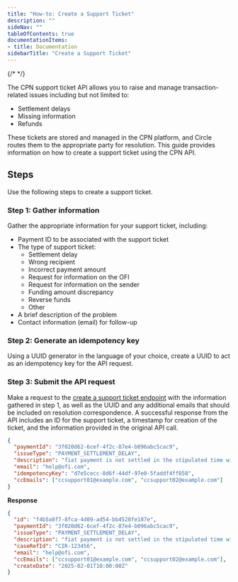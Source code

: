```yaml
---
title: "How-to: Create a Support Ticket"
description: ""
sideNav: ""
tableOfContents: true
documentationItems: 
- title: Documentation
sidebarTitle: "Create a Support Ticket"
---
```


{/* <!-- markdownlint-disable MD036 --> */}

The CPN support ticket API allows you to raise and manage transaction-related
issues including but not limited to:

- Settlement delays
- Missing information
- Refunds

These tickets are stored and managed in the CPN platform, and Circle routes them
to the appropriate party for resolution. This guide provides information on how
to create a support ticket using the CPN API.

## Steps

Use the following steps to create a support ticket.

### Step 1: Gather information

Gather the appropriate information for your support ticket, including:

- Payment ID to be associated with the support ticket
- The type of support ticket:
  - Settlement delay
  - Wrong recipient
  - Incorrect payment amount
  - Request for information on the OFI
  - Request for information on the sender
  - Funding amount discrepancy
  - Reverse funds
  - Other
- A brief description of the problem
- Contact information (email) for follow-up

### Step 2: Generate an idempotency key

Using a UUID generator in the language of your choice, create a UUID to act as
an idempotency key for the API request.

### Step 3: Submit the API request

Make a request to the
[create a support ticket endpoint](/api-reference/cpn/cpn-platform/create-support-ticket)
with the information gathered in step 1, as well as the UUID and any additional
emails that should be included on resolution correspondence. A successful
response from the API includes an ID for the support ticket, a timestamp for
creation of the ticket, and the information provided in the original API call.

```json
{
  "paymentId": "3f020d62-6cef-4f2c-87e4-b096abc5cac9",
  "issueType": "PAYMENT_SETTLEMENT_DELAY",
  "description": "fiat payment is not settled in the stipulated time window",
  "email": "help@ofi.com",
  "idempotencyKey": "d7e5cecc-8d6f-44df-97e0-5faddf4ff858",
  "ccEmails": ["ccsupport01@example.com", "ccsupport02@example.com"]
}
```

**Response**

```json
{
  "id": "f4b5a8f7-8fca-4d09-ad54-bb4528fe187e",
  "paymentId": "3f020d62-6cef-4f2c-87e4-b096abc5cac9",
  "issueType": "PAYMENT_SETTLEMENT_DELAY",
  "description": "fiat payment is not settled in the stipulated time window",
  "caseRefId": "CIR-123456",
  "email": "help@ofi.com",
  "ccEmails": ["ccsupport01@example.com", "ccsupport02@example.com"],
  "createDate": "2025-02-01T10:00:00Z"
}
```
